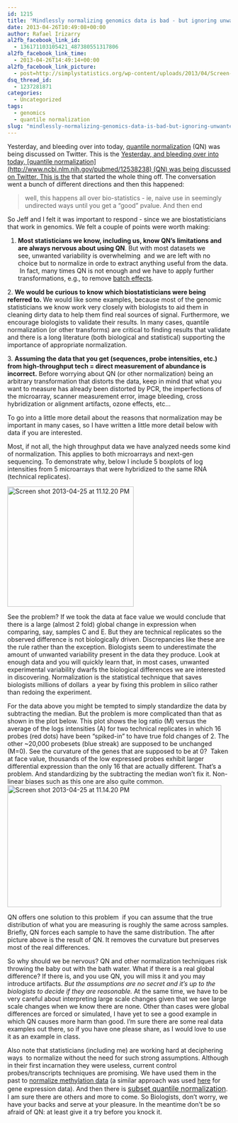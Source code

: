 ```yaml
---
id: 1215
title: 'Mindlessly normalizing genomics data is bad - but ignoring unwanted variability can be worse'
date: 2013-04-26T10:49:08+00:00
author: Rafael Irizarry
al2fb_facebook_link_id:
  - 136171103105421_487380551317806
al2fb_facebook_link_time:
  - 2013-04-26T14:49:14+00:00
al2fb_facebook_link_picture:
  - post=http://simplystatistics.org/wp-content/uploads/2013/04/Screen-shot-2013-04-25-at-11.12.20-PM.png
dsq_thread_id:
  - 1237281871
categories:
  - Uncategorized
tags:
  - genomics
  - quantile normalization
slug: "mindlessly-normalizing-genomics-data-is-bad-but-ignoring-unwanted-variability-can-be-worse"
---
```

Yesterday, and bleeding over into today, [quantile normalization](http://www.ncbi.nlm.nih.gov/pubmed/12538238) (QN) was being discussed on Twitter. This is the [Yesterday, and bleeding over into today, [quantile normalization](http://www.ncbi.nlm.nih.gov/pubmed/12538238) (QN) was being discussed on Twitter. This is the](https://twitter.com/mbeisen/status/327563522185764864) that started the whole thing off. The conversation went a bunch of different directions and then this happened:

> well, this happens all over bio-statistics - ie, naive use in seemingly undirected ways until you get a "good" pvalue. And then end

So Jeff and I felt it was important to respond - since we are biostatisticians that work in genomics. We felt a couple of points were worth making:

1. **Most statisticians we know, including us, know QN's limitations and are always nervous about using QN**. But with most datasets we see, unwanted variability is overwhelming  and we are left with no choice but to normalize in orde to extract anything useful from the data.  In fact, many times QN is not enough and we have to apply further transformations, e.g., to remove [batch effects](http://www.ncbi.nlm.nih.gov/pubmed/20838408).

2. **We would be curious to know which biostatisticians were being referred to. **We would like some examples, because most of the genomic statisticians we know work very closely with biologists to aid them in cleaning dirty data to help them find real sources of signal. Furthermore, we encourage biologists to validate their results. In many cases, quantile normalization (or other transforms) are critical to finding results that validate and there is a long literature (both biological and statistical) supporting the importance of appropriate normalization.

3. **Assuming the data that you get (sequences, probe intensities, etc.) from high-throughput tech = direct measurement of abundance is incorrect.** Before worrying about QN (or other normalization) being an arbitrary transformation that distorts the data, keep in mind that what you want to measure has already been distorted by PCR, the imperfections of the microarray, scanner measurement error, image bleeding, cross hybridization or alignment artifacts, ozone effects, etc...

To go into a little more detail about the reasons that normalization may be important in many cases, so I have written a little more detail below with data if you are interested.

<!--more-->

Most, if not all, the high throughput data we have analyzed needs some kind of normalization. This applies to both microarrays and next-gen sequencing. To demonstrate why, below I include 5 boxplots of log intensities from 5 microarrays that were hybridized to the same RNA (technical replicates).

<a href="http://simplystatistics.org/2013/04/26/mindlessly-normalizing-genomics-data-is-bad-but-ignoring-unwanted-variability-can-be-worse/screen-shot-2013-04-25-at-11-12-20-pm/" rel="attachment wp-att-1216"><img class="wp-image-1216 alignleft" alt="Screen shot 2013-04-25 at 11.12.20 PM" src="http://simplystatistics.org/wp-content/uploads/2013/04/Screen-shot-2013-04-25-at-11.12.20-PM.png" width="285" height="271" srcset="http://simplystatistics.org/wp-content/uploads/2013/04/Screen-shot-2013-04-25-at-11.12.20-PM-300x285.png 300w, http://simplystatistics.org/wp-content/uploads/2013/04/Screen-shot-2013-04-25-at-11.12.20-PM.png 475w" sizes="(max-width: 285px) 100vw, 285px" /></a>

See the problem? If we took the data at face value we would conclude that there is a large (almost 2 fold) global change in expression when comparing, say, samples C and E. But they are technical replicates so the observed difference is not biologically driven. Discrepancies like these are the rule rather than the exception. Biologists seem to underestimate the amount of unwanted variability present in the data they produce. Look at enough data and you will quickly learn that, in most cases, unwanted experimental variability dwarfs the biological differences we are interested in discovering. Normalization is the statistical technique that saves biologists millions of dollars  a year by fixing this problem in silico rather than redoing the experiment.

For the data above you might be tempted to simply standardize the data by subtracting the median. But the problem is more complicated than that as shown in the plot below. This plot shows the log ratio (M) versus the average of the logs intensities (A) for two technical replicates in which 16 probes (red dots) have been "spiked-in" to have true fold changes of 2. The other ~20,000 probesets (blue streak) are supposed to be unchanged (M=0). See the curvature of the genes that are supposed to be at 0?  Taken at face value, thousands of the low expressed probes exhibit larger differential expression than the only 16 that are actually different. That's a problem. And standardizing by the subtracting the median won't fix it. Non-linear biases such as this one are also quite common.<a href="http://simplystatistics.org/2013/04/26/mindlessly-normalizing-genomics-data-is-bad-but-ignoring-unwanted-variability-can-be-worse/screen-shot-2013-04-25-at-11-14-20-pm/" rel="attachment wp-att-1218"><img class=" wp-image-1218 alignright" alt="Screen shot 2013-04-25 at 11.14.20 PM" src="http://simplystatistics.org/wp-content/uploads/2013/04/Screen-shot-2013-04-25-at-11.14.20-PM.png" width="483" height="275" /></a>

QN offers one solution to this problem  if you can assume that the true distribution of what you are measuring is roughly the same across samples. Briefly, QN forces each sample to have the same distribution. The after picture above is the result of QN. It removes the curvature but preserves most of the real differences.

So why should we be nervous? QN and other normalization techniques risk throwing the baby out with the bath water. What if there is a real global difference? If there is, and you use QN, you will miss it and you may introduce artifacts. _But the assumptions are no secret and it's up to the biologists to decide if they are reasonable._ At the same time, we have to be very careful about interpreting large scale changes given that we see large scale changes when we know there are none. Other than cases were global differences are forced or simulated, I have yet to see a good example in which QN causes more harm than good. I'm sure there are some real data examples out there, so if you have one please share, as I would love to use it as an example in class.

Also note that statisticians (including me) are working hard at deciphering ways  to normalize without the need for such strong assumptions. Although in their first incarnation they were useless, current control probes/transcripts techniques are promising. We have used them in the past to [normalize methylation data](http://www.ncbi.nlm.nih.gov/pubmed/20858772) (a similar approach was used [here](http://www.ncbi.nlm.nih.gov/pubmed/23101621) for gene expression data). And then there is <a style="font-size: 16px;" href="http://www.ncbi.nlm.nih.gov/pubmed/20976876">subset quantile normalization</a>. I am sure there are others and more to come. So Biologists, don't worry, we have your backs and serve at your pleasure. In the meantime don't be so afraid of QN: at least give it a try before you knock it.
